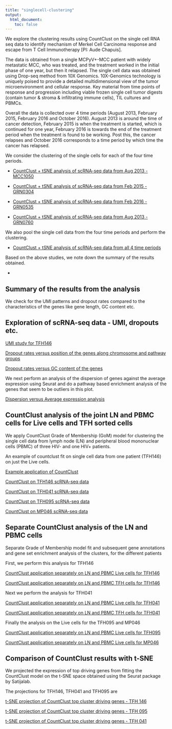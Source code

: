 ```yaml
---
title: "singlecell-clustering"
output:
  html_document:
    toc: false
---
```



We explore the clustering results using CountClust on the single cell RNA seq data to identify mechanism of Merkel Cell Carcinoma response and escape from T Cell Immunotherapy [PI: Aude Chapuis]. 

The data is obtained from a single MCPyV+-MCC patient with widely metastatic MCC, who was treated, and the treatment worked in the initial phase of one year, but then it relapsed. The single cell data was obtained using Drop-seq method from 10X Genomics. 10X-Genomics technology is uniquely poised to provide a detailed multidimensional view of the tumor microenvironment and cellular response. Key material from time points of response and progression including viable frozen single cell tumor digests (contain tumor & stroma & infiltrating immune cells), TIL cultures and PBMCs. 

Overall the data is collected over 4 time periods (August 2013, February 2015, February 2016 and October 2016). August 2013 is around the time of cancer detection, February 2015 is when the treatment is started, which is continued for one year, February 2016 is towards the end of the treatment period when the treatment is found to be working. Post this, the cancer relapses and October 2016 corresponds to a time period by which time the cancer has relapsed.

We consider the clustering of the single cells for each of the four time periods.

- [CountClust + tSNE analysis of scRNA-seq data from Aug 2013 - MCC1050](pbmc_MCC1050.html)

- [CountClust + tSNE analysis of scRNA-seq data from Feb 2015 - GRN0304](pbmc_GRN304.html)

- [CountClust + tSNE analysis of scRNA-seq data from Feb 2016 - GRN0535](pbmc_GRN535.html)

- [CountClust + tSNE analysis of scRNA-seq data from Aug 2013 - GRN0760](pbmc_GRN760.html)


We also pool the single cell data from the four time periods and perform the clustering.

- [CountClust + tSNE analysis of scRNA-seq data from all 4 time periods](aggregated_PBMC.html)


Based on the above studies, we note down the summary of the results obtained.

- 

## Summary of the results from the analysis 








We check for the UMI patterns and dropout rates compared to the characteristics of the genes 
like gene length, GC content etc.

## Exploration of scRNA-seq data - UMI, dropouts etc.

[UMI study for TFH146](umi_study_TFH.html)

[Dropout rates versus position of the genes along chromosome and pathway groups](dropout_study.html)

[Dropout rates versus GC content of the genes](dropout_gc_study.html)

We next perform an analysis of the dispersion of genes against the average expression using Seurat and do a pathway based enrichment analysis of the genes that seem to be outliers in this plot.

[Dispersion versus Average expression analysis](cvplot_analysis.html)

## CountClust analysis of the joint LN and PBMC cells for Live cells and TFH sorted cells

We apply CountClust Grade of Membership (GoM) model for clustering the single cell data from lymph 
node (LN) and peripheral blood mononuclear cells (PBMC) of three HIV- and one HIV+ patients.

An example of countclust fit on single cell data from one patient (TFH146) on just the Live cells.

[Example application of CountClust](ex_countclust.html)

[CountClust on TFH146 scRNA-seq data](test_script.html)

[CountClust on TFH041 scRNA-seq data](tfh041Explore.html)

[CountClust on TFH095 scRNA-seq data](tfh095Explore.html)

[CountClust on MP046 scRNA-seq data](mp046Explore.html)


## Separate CountClust analysis of the LN and PBMC cells 

Separate Grade of Membership model fit and subsequent gene annotations and gene set enrichment
analysis of the clusters, for the different patients

First, we perform this analysis for TFH146

[CountClust application separately on LN and PBMC Live cells for TFH146](separate_countclust_LN_PBMC_Live_TFH146.html)

[CountClust application separately on LN and PBMC TFH cells for TFH146](separate_countclust_LN_PBMC_TFH_TFH146.html)

Next we perform the analysis for TFH041

[CountClust application separately on LN and PBMC Live cells for TFH041](separate_countclust_LN_PBMC_Live_TFH041.html)

[CountClust application separately on LN and PBMC TFH cells for TFH041](separate_countclust_LN_PBMC_TFH_TFH041.html)

Finally the analysis on the Live cells for the TFH095 and MP046

[CountClust application separately on LN and PBMC Live cells for TFH095](separate_countclust_LN_PBMC_Live_TFH095.html)

[CountClust application separately on LN and PBMC Live cells for MP046](separate_countclust_LN_PBMC_Live_MP046.html)


## Comparison of CountClust results with t-SNE

We projected the expression of top driving genes from fitting the CountClust model on the t-SNE space obtained using the Seurat package by Satijalab.

The projections for TFH146, TFH041 and TFH095  are 

[t-SNE projection of CountClust top cluster driving genes - TFH 146](tsne_countclust_TFH146.html)

[t-SNE projection of CountClust top cluster driving genes - TFH 095](tsne_countclust_TFH095.html)

[t-SNE projection of CountClust top cluster driving genes - TFH 041](tsne_countclust_TFH041.html)




